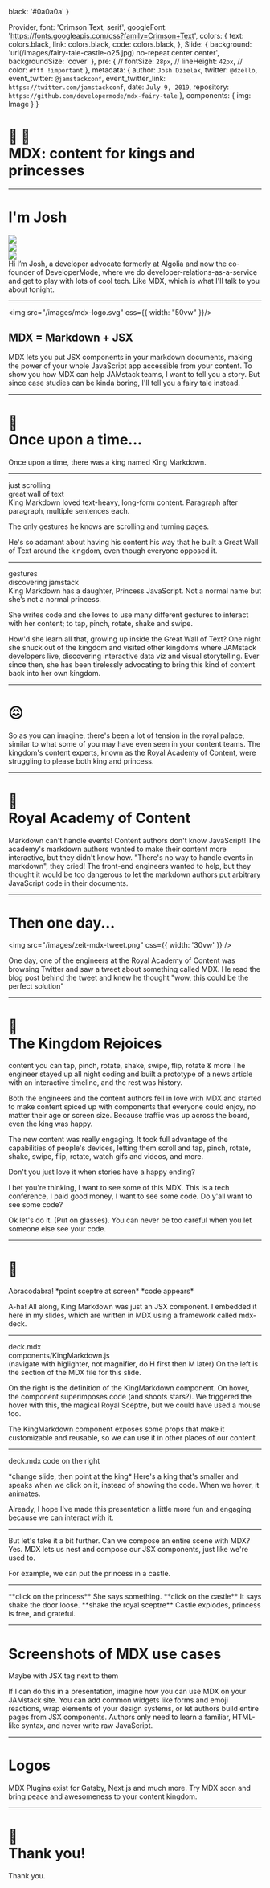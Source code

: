 

  black: '#0a0a0a'
}

  Provider,
  font: 'Crimson Text, serif',
  googleFont: 'https://fonts.googleapis.com/css?family=Crimson+Text',
  colors: {
    text: colors.black,
    link: colors.black,
    code: colors.black,
  },
  Slide: {
    background: 'url(/images/fairy-tale-castle-o25.jpg) no-repeat center center',
    backgroundSize: 'cover'
  },
  pre: {
    // fontSize: `28px`,
    // lineHeight: `42px`,
    // color: `#fff !important`
  },
  metadata: {
    author: `Josh Dzielak`,
    twitter: `@dzello`,
    event_twitter: `@jamstackconf`,
    event_twitter_link: `https://twitter.com/jamstackconf`,
    date: `July 9, 2019`,
    repository: `https://github.com/developermode/mdx-fairy-tale`
  },
  components: {
    img: Image
  }
}

<Head>
  <title>MDX: content for kings and princesses</title>
  <meta name='twitter:card' content='summary_large_image' />
  <meta name='twitter:site' content='@dzello' />
  <meta name='twitter:title' content='MDX: content for kings and princesses' />
  <meta name='twitter:description' content='' />
  <meta name='twitter:image' content='https://mdx-fairy-tale.developermode.com/images/mdx-fairy-tale-title-slide.png' />
  <meta property="og:title" content='MDX: content for kings and princesses' />
  <meta property="og:type" content="website" />
  <meta property="og:url" content='https://mdx-fairy-tale.developermode.com/' />
  <meta property="og:image" content='https://mdx-fairy-tale.developermode.com/images/mdx-fairy-tale-title-slide.png' />
  <meta property="og:description" content='' />
  <link rel='shortcut icon' type='image/png' href='/images/favicon.ico'/>
</Head>

# 👑 👸<br/> MDX: content for kings and princesses

---

<JSplit>
<h1>I'm Josh</h1>

<AppearOnly>
<div>
<Image src="/images/josh-dzielak-profile-2019.jpg" css={{ borderRadius: '50px' }} />
</div>
<div>
<img src="/images/algolia-logo.png" />
</div>
<div>
<img src="/images/developermode-logo-black.png" />
</div>
</AppearOnly>

</JSplit>

<Notes>
Hi I’m Josh, a developer advocate formerly at Algolia and now the co-founder of DeveloperMode, where we do developer-relations-as-a-service and get to play with lots of cool tech. Like MDX, which is what I'll talk to you about tonight.
</Notes>

---

<img src="/images/mdx-logo.svg" css={{ width: "50vw" }}/>

## MDX = Markdown + JSX

<Notes>
MDX lets you put JSX components in your markdown documents, making the power of your whole JavaScript app accessible from your content. To show you how MDX can help JAMstack teams, I want to tell you a story. But since case studies can be kinda boring, I'll tell you a fairy tale instead. 
</Notes>

---

# 📜<br/> Once upon a time...

<Notes>
Once upon a time, there was a king named King Markdown.
</Notes>

---

<div><KingMarkdown /></div>

<Appear>
<div>just scrolling</div>
<div>great wall of text</div>
</Appear>

<Notes>
King Markdown loved text-heavy, long-form content. Paragraph after paragraph, multiple sentences each.

The only gestures he knows are scrolling and turning pages.

He's so adamant about having his content his way that he built a Great Wall of Text around the kingdom, even though everyone opposed it.
</Notes>

---

<div><PrincessJavaScript /></div>

<Appear>
<div>gestures</div>
<div>discovering jamstack</div>
</Appear>

<Notes>
King Markdown has a daughter, Princess JavaScript. Not a normal name but she’s not a normal princess.

She writes code and she loves to use many different gestures to interact with her content; to tap, pinch, rotate, shake and swipe.

How'd she learn all that, growing up inside the Great Wall of Text? One night she snuck out of the kingdom and visited other kingdoms where JAMstack developers live, discovering interactive data viz and visual storytelling. Ever since then, she has been tirelessly advocating to bring this kind of content back into her own kingdom.
</Notes>

---

<JHorizontal>
<PrincessJavaScript />
<h1>😖</h1>
<KingMarkdown />
</JHorizontal>

<Notes>
So as you can imagine, there's been a lot of tension in the royal palace, similar to what some of you may have even seen in your content teams. The kingdom's content experts, known as the Royal Academy of Content, were struggling to please both king and princess.
</Notes>

---

# 📯<br/> Royal Academy of Content

<Flex>
<Box width={1/3}>
Markdown can't handle events!
</Box>
<Box width={1/3}>
Content authors don't know JavaScript!
</Box>
</Flex>

<Notes>
The academy's markdown authors wanted to make their content more interactive, but they didn't know how. "There's no way to handle events in markdown", they cried! The front-end engineers wanted to help, but they thought it would be too dangerous to let the markdown authors put arbitrary JavaScript code in their documents.
</Notes>

---

# Then one day...

<img src="/images/zeit-mdx-tweet.png" css={{ width: '30vw' }} />

<Notes>
One day, one of the engineers at the Royal Academy of Content was browsing Twitter and saw a tweet about something called MDX. He read the blog post behind the tweet and knew he thought "wow, this could be the perfect solution"
</Notes>

---

# 🎉<br/> The Kingdom Rejoices

<Flex>
<Box width={1/3}>
content you can tap, pinch, rotate, shake, swipe, flip, rotate & more
</Box>
</Flex>

<Notes>
The engineer stayed up all night coding and built a prototype of a news article with an interactive timeline, and the rest was history.

Both the engineers and the content authors fell in love with MDX and started to make content spiced up with components that everyone could enjoy, no matter their age or screen size. Because traffic was up across the board, even the king was happy.

The new content was really engaging. It took full advantage of the capabilities of people's devices, letting them scroll and tap, pinch, rotate, shake, swipe, flip, rotate, watch gifs and videos, and more.

Don't you just love it when stories have a happy ending?

I bet you're thinking, I want to see some of this MDX. This is a tech conference, I paid good money, I want to see some code. Do y'all want to see some code?

Ok let's do it. (Put on glasses). You can never be too careful when you let someone else see your code.
</Notes>

---

# 🔎

<KingMarkdown />

<Notes>
Abracodabra!
*point sceptre at screen*
*code appears*

A-ha! All along, King Markdown was just an JSX component. I embedded it here in my slides, which are written in MDX using a framework called mdx-deck. 
</Notes>

---

<JHorizontal>
<div>
deck.mdx
</div>
<div>
components/KingMarkdown.js
</div>
</JHorizontal>

<Notes>
(navigate with higlighter, not magnifier, do H first then M later)
On the left is the section of the MDX file for this slide.

On the right is the definition of the KingMarkdown component. On hover, the component superimposes code (and shoots stars?). We triggered the hover with this, the magical Royal Sceptre, but we could have used a mouse too.

The KingMarkdown component exposes some props that make it customizable and reusable, so we can use it in other places of our content.
</Notes>

---

<KingMarkdown size="small" action="speak" />

deck.mdx code on the right

<Notes>
*change slide, then point at the king*
Here's a king that's smaller and speaks when we click on it, instead of showing the code. When we hover, it animates.

Already, I hope I've made this presentation a little more fun and engaging because we can interact with it.
</Notes>

---

<KingMarkdown size="small" />
<PrincessJavaScript size="small" />

<Notes>
But let's take it a bit further. Can we compose an entire scene with MDX? Yes. MDX lets us nest and compose our JSX components, just like we're used to.

For example, we can put the princess in a castle.
</Notes>

---

<PrincessJavaScript size="small" />

<Notes>
**click on the princess**
She says something.
**click on the castle**
It says shake the door loose.
**shake the royal sceptre**
Castle explodes, princess is free, and grateful.
</Notes>

---

# Screenshots of MDX use cases

Maybe with JSX tag next to them

<Notes>
If I can do this in a presentation, imagine how you can use MDX on your JAMstack site. You can add common widgets like forms and emoji reactions, wrap elements of your design systems, or let authors build entire pages from JSX components. Authors only need to learn a familiar, HTML-like syntax, and never write raw JavaScript.
</Notes>

---

# Logos

<Notes>
MDX Plugins exist for Gatsby, Next.js and much more. Try MDX soon and bring peace and awesomeness to your content kingdom.
</Notes>

---

# 🙏<br/> Thank you!

<Notes>
Thank you.
</Notes>